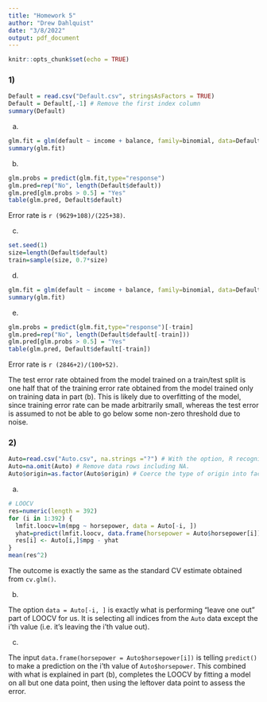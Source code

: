 ```yaml
---
title: "Homework 5"
author: "Drew Dahlquist"
date: "3/8/2022"
output: pdf_document
---
```


```r
knitr::opts_chunk$set(echo = TRUE)
```

### 1)

```r
Default = read.csv("Default.csv", stringsAsFactors = TRUE)
Default = Default[,-1] # Remove the first index column
summary(Default)
```

(a)

```r
glm.fit = glm(default ~ income + balance, family=binomial, data=Default)
summary(glm.fit)
```

(b)

```r
glm.probs = predict(glm.fit,type="response")
glm.pred=rep("No", length(Default$default))
glm.pred[glm.probs > 0.5] = "Yes"
table(glm.pred, Default$default)
```

Error rate is `r (9629+108)/(225+38)`.

(c)

```r
set.seed(1)
size=length(Default$default)
train=sample(size, 0.7*size)
```

(d)

```r
glm.fit = glm(default ~ income + balance, family=binomial, data=Default, subset=train)
summary(glm.fit)
```

(e)

```r
glm.probs = predict(glm.fit,type="response")[-train]
glm.pred=rep("No", length(Default$default[-train]))
glm.pred[glm.probs > 0.5] = "Yes"
table(glm.pred, Default$default[-train])
```

Error rate is `r (2846+2)/(100+52)`.

The test error rate obtained from the model trained on a train/test split is one half that of the training error rate obtained from the model trained only on training data in part (b). This is likely due to overfitting of the model, since training error rate can be made arbitrarily small, whereas the test error is assumed to not be able to go below some non-zero threshold due to noise.

### 2)

```r
Auto=read.csv("Auto.csv", na.strings ="?") # With the option, R recognizes ? as NA.
Auto=na.omit(Auto) # Remove data rows including NA.
Auto$origin=as.factor(Auto$origin) # Coerce the type of origin into factor
```

(a)

```r
# LOOCV
res=numeric(length = 392)
for (i in 1:392) {
  lmfit.loocv=lm(mpg ~ horsepower, data = Auto[-i, ])
  yhat=predict(lmfit.loocv, data.frame(horsepower = Auto$horsepower[i]))
  res[i] <- Auto[i,]$mpg - yhat
}
mean(res^2)
```

The outcome is exactly the same as the standard CV estimate obtained from `cv.glm()`.

(b)

The option `data = Auto[-i, ]` is exactly what is performing "leave one out" part of LOOCV for us. It is selecting all indices from the `Auto` data except the i'th value (i.e. it's leaving the i'th value out).

(c)

The input `data.frame(horsepower = Auto$horsepower[i])` is telling `predict()` to make a prediction on the i'th value of `Auto$horsepower`. This combined with what is explained in part (b), completes the LOOCV by fitting a model on all but one data point, then using the leftover data point to assess the error.
